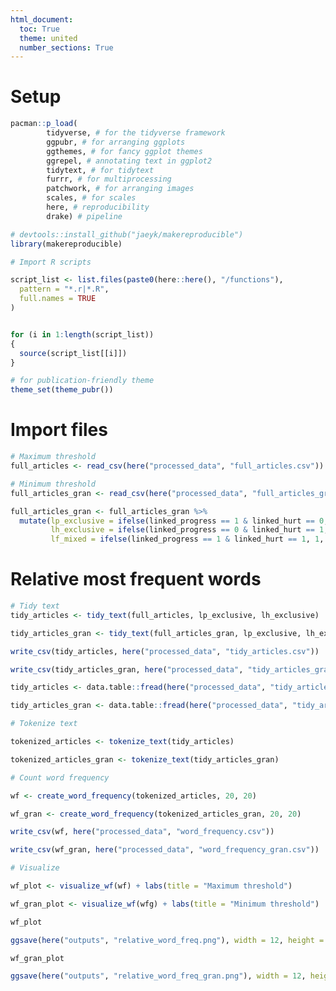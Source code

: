 ```yaml
---
html_document:
  toc: True
  theme: united
  number_sections: True
---
```


# Setup

```r

pacman::p_load(
        tidyverse, # for the tidyverse framework
        ggpubr, # for arranging ggplots
        ggthemes, # for fancy ggplot themes
        ggrepel, # annotating text in ggplot2 
        tidytext, # for tidytext
        furrr, # for multiprocessing
        patchwork, # for arranging images
        scales, # for scales 
        here, # reproducibility 
        drake) # pipeline

# devtools::install_github("jaeyk/makereproducible")
library(makereproducible)

# Import R scripts

script_list <- list.files(paste0(here::here(), "/functions"),
  pattern = "*.r|*.R",
  full.names = TRUE
)


for (i in 1:length(script_list))
{
  source(script_list[[i]])
}

# for publication-friendly theme
theme_set(theme_pubr())
```


# Import files

```r
# Maximum threshold 
full_articles <- read_csv(here("processed_data", "full_articles.csv"))

# Minimum threshold 
full_articles_gran <- read_csv(here("processed_data", "full_articles_gran.csv"))

full_articles_gran <- full_articles_gran %>%
  mutate(lp_exclusive = ifelse(linked_progress == 1 & linked_hurt == 0, 1, 0),
         lh_exclusive = ifelse(linked_progress == 0 & linked_hurt == 1, 1, 0),
         lf_mixed = ifelse(linked_progress == 1 & linked_hurt == 1, 1, 0))
```

# Relative most frequent words

```r
# Tidy text 
tidy_articles <- tidy_text(full_articles, lp_exclusive, lh_exclusive)

tidy_articles_gran <- tidy_text(full_articles_gran, lp_exclusive, lh_exclusive)

write_csv(tidy_articles, here("processed_data", "tidy_articles.csv"))

write_csv(tidy_articles_gran, here("processed_data", "tidy_articles_gran.csv"))

```

```r
tidy_articles <- data.table::fread(here("processed_data", "tidy_articles.csv"))

tidy_articles_gran <- data.table::fread(here("processed_data", "tidy_articles_gran.csv"))

# Tokenize text 

tokenized_articles <- tokenize_text(tidy_articles)

tokenized_articles_gran <- tokenize_text(tidy_articles_gran)

```

```r

# Count word frequency 

wf <- create_word_frequency(tokenized_articles, 20, 20)

wf_gran <- create_word_frequency(tokenized_articles_gran, 20, 20)

write_csv(wf, here("processed_data", "word_frequency.csv"))

write_csv(wf_gran, here("processed_data", "word_frequency_gran.csv"))

```

```r

# Visualize 

wf_plot <- visualize_wf(wf) + labs(title = "Maximum threshold")

wf_gran_plot <- visualize_wf(wfg) + labs(title = "Minimum threshold")

wf_plot 

ggsave(here("outputs", "relative_word_freq.png"), width = 12, height = 12)

wf_gran_plot

ggsave(here("outputs", "relative_word_freq_gran.png"), width = 12, height = 12)

```